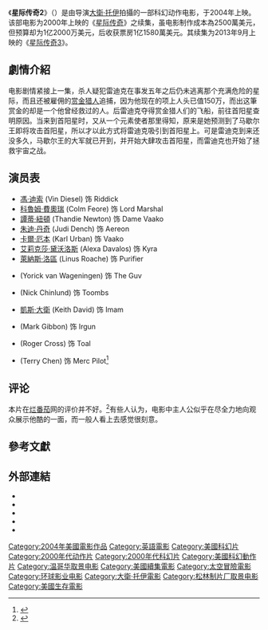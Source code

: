 {{noteTA
|T=zh-cn:星际传奇2; zh-tw:超世紀戰警; zh-hk:天域戰士; zh-sg:星际传奇2;
|1=zh-cn:星际传奇2; zh-tw:超世紀戰警; zh-hk:天域戰士; zh-sg:星际传奇2;
|2=zh-cn:星际传奇3; zh-tw:超世紀戰警:闇黑對決; zh-hk:星際傳奇3; zh-sg:星际传奇3;
|3=zh-cn:范·迪塞尔; zh-tw:馮·迪索; zh-hk:范·迪塞爾; zh-sg:范·迪塞尔;
}}
{{Infobox Film
| name =星际传奇2
| original_name = The Chronicles of Riddick
| image = The Chronicles of Riddick.jpg
| caption = 電影海報
| director =  [[大衛·托伊|大衛·托伊]]
| producer = [[馮·迪索|馮·迪索]]<br/>Scott Kroopf
| writer = Jim Wheat<br />Ken Wheat<br />大衛·托伊
| starring = [[冯·迪索|冯·迪索]]<br />[[科魯姆·費奧瑞|科魯姆·費奧瑞]]<br />[[譚蒂·紐頓|譚蒂·紐頓]]<br/>
[[朱迪·丹奇|朱迪·丹奇]]<br/>[[卡爾·厄本|卡爾·厄本]]<br/>[[艾莉克莎·黛沃洛斯|艾莉克莎·黛沃洛斯]] <br/>[[萊納斯·洛區|萊納斯·洛區]] <br/>{{le|约里克·范·韦杰宁根|Yorick van Wageningen}}<br/>{{le|尼克·齐兰德|Nick Chinlund}}<br/>[[凱斯·大衛|凱斯·大衛]] <br/>[[Aereon|Aereon]]
| music = Graeme Revell
| cinematography = Hugh Johnson
| editing = Tracy Adams<br/>Martin Hunter<br/>Dennis Virkler
| distributor = [[環球電影|環球電影]]
| released = {{flagicon|US}}2004年6月3日<br>{{flagicon|UK}}2004年8月9日<ref>{{cite news | language = zh-hans | author =  | coauthors =  | url = http://news.sina.com.cn/w/2004-08-10/10223984915.shtml | title = 图文：电影《星际传奇2》在伦敦首映(2) | publisher = 新浪 | pages =  | date = 2004-08-10 | accessdate = 2013-12-28 | archive-date = 2018-09-30 | archive-url = https://web.archive.org/web/20180930023556/http://news.sina.com.cn/w/2004-08-10/10223984915.shtml | dead-url = no }}</ref>
| runtime = 115 分鐘
| country = {{美国}}
| language = [[英語|英語]]
| budget = $1.2億美元
| gross = $1.158億美元
| preceded_by = [[星际传奇|星际传奇]]
| followed_by = [[星际传奇3|星际传奇3]]
| cn_name = 星际传奇2（或"天域战士"）
| tw_name = 超世紀戰警
| hk_name = 天域戰士
}}
《'''星际传奇2'''》（{{lang-en|''The Chronicles of Riddick''}}）是由导演[[大衛·托伊|大衛·托伊]]拍攝的一部科幻动作电影，于2004年上映。该部电影为2000年上映的《[[星际传奇|星际传奇]]》之续集，虽电影制作成本為2500萬美元，但预算却为1亿2000万美元，后收获票房1亿1580萬美元。其续集为2013年9月上映的《[[星际传奇3|星际传奇3]]》。

== 劇情介紹 ==
电影剧情紧接上一集，杀人疑犯雷迪克在事发五年之后仍未逃离那个充满危险的星际，而且还被雇佣的[[赏金猎人|赏金猎人]]追捕，因为他现在的项上人头已值150万，而出这筆赏金的却是一个他曾经救过的人。后雷迪克夺得赏金猎人们的飞船，前往首阳星查明原因。当来到首阳星时，又从一个元素使者那里得知，原来是她预测到了马歇尔王即将攻击首阳星，所以才以此方式将雷迪克吸引到首阳星上。可是雷迪克到来还没多久，马歇尔王的大军就已开到，并开始大肆攻击首阳星，而雷迪克也开始了拯救宇宙之战。

== 演员表 ==
*[[馮·迪索|馮·迪索]] (Vin Diesel) 饰 Riddick
*[[科魯姆·費奧瑞|科魯姆·費奧瑞]] (Colm Feore) 饰 Lord Marshal
*[[譚蒂·紐頓|譚蒂·紐頓]] (Thandie Newton) 饰 Dame Vaako
*[[朱迪·丹奇|朱迪·丹奇]] (Judi Dench) 饰 Aereon
*[[卡爾·厄本|卡爾·厄本]] (Karl Urban) 饰 Vaako
*[[艾莉克莎·黛沃洛斯|艾莉克莎·黛沃洛斯]] (Alexa Davalos) 饰 Kyra
*[[萊納斯·洛區|萊納斯·洛區]] (Linus Roache) 饰 Purifier
*{{le|约里克·范·韦杰宁根|Yorick van Wageningen}} (Yorick van Wageningen) 饰 The Guv
*{{le|尼克·齐兰德|Nick Chinlund}} (Nick Chinlund) 饰 Toombs
*[[凱斯·大衛|凱斯·大衛]] (Keith David) 饰 Imam
*{{le|馬克·吉本|Mark Gibbon}} (Mark Gibbon) 饰 Irgun
*{{le|羅傑・克羅斯|Roger Cross}} (Roger Cross) 饰 Toal
*{{le|泰瑞・陳|Terry Chen}} (Terry Chen) 饰 Merc Pilot<ref>{{Cite web |url=http://m.tvmao.com/movie/cFRUMQ==/actors |title=星际传奇2演员表 |access-date=2013-12-28 |archive-date=2018-12-11 |archive-url=https://web.archive.org/web/20181211115351/https://m.tvmao.com/movie/cFRUMQ==/actors |dead-url=no }}</ref>

== 评论 ==
本片在[[烂番茄|烂番茄]]网的评价并不好。<ref>{{Cite web |url=http://www.rottentomatoes.com/m/chronicles_of_riddick/ |title=Rotten Tomatoes |access-date=2013-12-28 |archive-date=2021-03-13 |archive-url=https://web.archive.org/web/20210313131842/http://www.rottentomatoes.com/m/chronicles_of_riddick |dead-url=no }}</ref>有些人认为，电影中主人公似乎在尽全力地向观众展示他酷的一面，而一般人看上去感觉很刻意。
== 參考文獻 ==
{{Reflist}}

== 外部連結 ==
* {{imdb title|0296572}}
* {{amg movie|286673}}
* {{rotten-tomatoes|chronicles_of_riddick}}
* {{mojo title|chroniclesofriddick}}
* {{metacritic film|the-chronicles-of-riddick}}

{{大衛·托伊}}
{{馮·迪索}}
{{DEFAULTSORT:Pitch Black}}
[[Category:2004年美國電影作品|Category:2004年美國電影作品]]
[[Category:英語電影|Category:英語電影]]
[[Category:美國科幻片|Category:美國科幻片]]
[[Category:2000年代动作片|Category:2000年代动作片]]
[[Category:2000年代科幻片|Category:2000年代科幻片]]
[[Category:美國科幻動作片|Category:美國科幻動作片]]
[[Category:温哥华取景电影|Category:温哥华取景电影]]
[[Category:美國續集電影|Category:美國續集電影]]
[[Category:太空冒險電影|Category:太空冒險電影]]
[[Category:环球影业电影|Category:环球影业电影]]
[[Category:大衛·托伊電影|Category:大衛·托伊電影]]
[[Category:松林制片厂取景电影|Category:松林制片厂取景电影]]
[[Category:美國生存電影|Category:美國生存電影]]